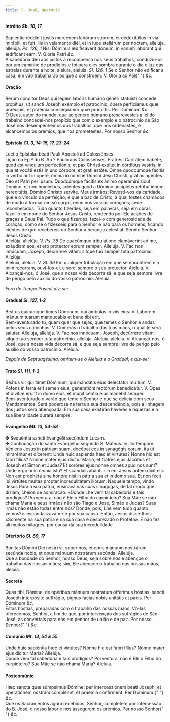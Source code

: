 ```yaml
---
title: S. José, Operário
---
```


<h4 class="text-center">
  Intróito <em>Sb. 10, 17</em>
</h4>
<div class="grid grid-cols-2 gap-5">
  <span class="text-justify">
    Sapiéntia réddidit justis mercédem labórum suórum, et dedúxit illos in via
    mirábili, et fuit illis in velaménto diéi, et in luce stellárum per noctem,
    allelúja, allelúja. <em>Ps. 126, 1</em> Nisi Dóminus ædificáverit domum, in
    vanum labórant qui ædíficant eam. V. Gloria Patri <em>&c.</em>
  </div>
  <span class="text-justify">
    A sabedoria deu aos justos a recompensa nos seus trabalhos, conduziu-os por
    um caminho de prodígios e foi para eles sombra durante o dia e luz das
    estrelas durante a noite, aleluia, aleluia. <em>Sl. 126, 1</em> Se o Senhor
    não edificar a casa, em vão trabalharão os que a constroem. V. Glória ao Pai{" "}
    <em>&c.</em>
  </div>
</div>

<h4 class="text-center">Oração</h4>
<div class="grid grid-cols-2 gap-5">
  <span class="text-justify">
    Rerum cónditor Deus qui legem labóris humáno géneri statuísti concéde
    propítius; ut sancti Joseph exémplo et patrocínio, ópera perficiámus quæ
    praécipis, et praémia consequámur quæ promíttis. Per Dóminum <em>&c.</em>
  </div>
  <span class="text-justify">
    Ó Deus, autor do mundo, que ao género humano prescrevestes a lei do trabalho
    concedei-nos propício que com o exemplo e o patrocínio de São José nos
    desempenhemos dos trabalhos, que nos ordenastes, e alcancemos os prémios,
    que nos prometestes. Por nosso Senhor <em>&c.</em>
  </div>
</div>

<h4 class="text-center">
  Epístola <em>Cl. 3, 14-15, 17, 23-24</em>
</h4>
<div class="grid grid-cols-2 gap-5">
  <span class="text-justify">
    Lectio Epístolæ beati Pauli Apostoli ad Colossénses.
  </div>
  <span class="text-justify">
    Lição da Ep.ª do B. Ap.º Paulo aos Colossenses.
  </div>
  <span class="text-justify">
    Fratres: Caritátem habéte, quod est vínculum perfectiónis, et pax Christi
    exúltet in córdibus vestris, in qua et vocáti estis in uno córpore, et grati
    estóte. Omne quodcúmque fácitis in verbo aut in ópere, ómnia in nómine
    Dómini Jesu Christi, grátias agéntes Deo et Patri per ipsum. Quodcúmque
    fácitis ex ánimo operámini sicut Dómino, et non homínibus, sciéntes quod a
    Dómino accipiétis retributiónem hereditátis. Dómino Christo servíte.
  </div>
  <span class="text-justify">
    Meus irmãos: Revesti-vos da caridade, que é o vínculo da perfeição; e que a
    paz de Cristo, à qual fostes chamados de modo a formar um só corpo, reine
    nos vossos corações; sede reconhecidos. Tudo quanto fizerdes, seja em
    palavras, seja em obras, fazei-o em nome do Senhor Jesus Cristo, rendendo
    por Ele acções de graças a Deus Pai. Tudo o que fizerdes, fazei-o com
    generosidade de coração, como se o fizésseis para o Senhor e não para os
    homens, ficando cientes de que recebereis do Senhor a herança celestial.
    Servi o Senhor Jesus Cristo.
  </div>
</div>

<div class="grid grid-cols-2 gap-5">
  <span class="text-justify">
    Allelúja, allelúja. V. <em>Ps. 36</em> De quacúmque tribulatióne clamáverint
    ad me, exáudiam eos, et ero protéctor eórum semper. Allelúja. V. Fac nos
    innócuam, Joseph, decúrrere vitam: sitque tuo semper tuta patrocínio.
    Allelúja.
  </div>
  <span class="text-justify">
    Aleluia, aleluia. V. <em>Sl. 36</em> Em qualquer tribulação em que se
    encontrem e a mim recorram, ouvi-los-ei, e serei sempre o seu protector.
    Aleluia. V. Alcançai-nos, ó José, que a nossa vida decorra sã, e que seja
    sempre livre de perigo pelo auxílio do vosso patrocínio. Aleluia.
  </div>
</div>

<em>Fora do Tempo Pascal diz-se:</em>

<h4 class="text-center">
  Gradual <em>Sl. 127, 1-2</em>
</h4>
<div class="grid grid-cols-2 gap-5">
  <span class="text-justify">
    Beátus quicúmque times Dóminum, qui ámbulas in viis eius. V. Labórem mánuum
    tuárum manducábis et bene tibi erit.
  </div>
  <span class="text-justify">
    Bem-aventurado tu, quem quer que sejas, que temes o Senhor e andas pelos
    seus caminhos. V. Comerás o trabalho das tuas mãos, o qual te será salutar.
  </div>
  <span class="text-justify">
    Allelúja, allelúja. V. Fac nos innócuam, Joseph, decúrrere vitam: sitque tuo
    semper tuta patrocínio. allelúja.
  </div>
  <span class="text-justify">
    Aleluia, aleluia. V. Alcançai-nos, ó José, que a nossa vida decorra sã, e
    que seja sempre livre de perigo pelo auxílio do vosso patrocínio. Aleluia.
  </div>
</div>

<em>Depois de Septuagésima, omitem-se o Aleluia e o Gradual, e diz-se:</em>

<h4 class="text-center">
  Trato <em>Sl. 111, 1-3</em>
</h4>
<div class="grid grid-cols-2 gap-5">
  <span class="text-justify">
    Beátus vir qui timet Dóminum, qui mandátis eius delectátur multum. V. Potens
    in terra erit semen eius; generatióni rectórum benedicétur. V. Opes et
    divitiæ erunt in domo eius, et munificéntia eius manébit semper.
  </div>
  <span class="text-justify">
    Bem-aventurado o varão que teme o Senhor e que se delicia com seus
    Mandamentos. Será poderosa na terra a sua descendência, pois a linhagem dos
    justos será abençoada. Em sua casa existirão haveres e riquezas e a sua
    liberalidade durará sempre.
  </div>
</div>

<h4 class="text-center">
  Evangelho <em>Mt. 13, 54-58</em>
</h4>
<div class="grid grid-cols-2 gap-5">
  <span class="text-justify">
    <span class="text-danger">&#10016;</span> Sequéntia sancti Evangélii
    secúndum Lucam.
  </div>
  <span class="text-justify">
    <span class="text-danger">&#10016;</span> Continuação do santo Evangelho
    segundo S. Mateus.
  </div>
  <span class="text-justify">
    In illo témpore: Véniens Jesus in pátriam suam, docébat eos in synagógis
    eorum, ita ut miraréntur et dícerent: Unde huic sapiéntia hæc et virtútes?
    Nonne hic est fabri fílius? Nonne mater ejus dícitur María, et fratres ejus
    Jacóbus et Joseph et Simon et Judas? Et soróres ejus nonne omnes apud nos
    sunt? Unde ergo huic ómnia ista? Et scandalizabántur in eo. Jesus autem
    dixit eis: Non est prophéta sine honóre nisi in pátria sua et in domo sua.
    Et non fecit ibi virtútes multas propter incredulitátem illórum.
  </div>
  <span class="text-justify">
    Naquele tempo, vindo Jesus Para a sua pátria, ensinava nas suas sinagogas,
    de tal modo que diziam, cheios de admiração: «Donde Lhe vem tal sabedoria e
    tais prodígios? Porventura, não é Ele o Filho do carpinteiro? Sua Mãe se não
    chama Maria e seus irmãos não são Tiago e José, Simão e Judas? Suas irmãs
    não estão todas entre nós? Donde, pois, Lhe vem tudo quanto vemos?».
    escandalizavam-se por sua causa. Então, Jesus disse-lhes: «Somente na sua
    pátria e na sua casa é desprezado o Profeta». E não fez ali muitos milagres,
    por causa da sua incredulidade.
  </div>
</div>

<h4 class="text-center">
  Ofertório <em>Sl. 89, 17</em>
</h4>
<div class="grid grid-cols-2 gap-5">
  <span class="text-justify">
    Bonítas Dómini Dei nostri sit super nos, et opus mánuum nostrárum secúnda
    nobis, et opus mánuum nostrárum secúnda. Allelúja.
  </div>
  <span class="text-justify">
    Que a bondade do Senhor, nosso Deus, seja sobre nós e abençoe o trabalho das
    nossas mãos; sim, Ele abençoe o trabalho das nossas mãos, aleluia.
  </div>
</div>

<h4 class="text-center">Secreta</h4>
<div class="grid grid-cols-2 gap-5">
  <span class="text-justify">
    Quas tibi, Dómine, de opéribus mánuum nostrárum offerímus hóstias, sancti
    Joseph interpósito suffrágio, pignus fácias nobis unitátis et pacis. Per
    Dóminum <em>&c.</em>
  </div>
  <span class="text-justify">
    Estas hóstias, preparadas com o trabalho das nossas mãos, Vo-las oferecemos,
    Senhor, a fim de que, por intervenção dos sufrágios de São José, as
    convertais para nós em penhor de união e de paz. Por nosso Senhor{" "}
    <em>&c.</em>
  </div>
</div>

<h4 class="text-center">
  Comúnio <em>Mt. 13, 54 & 55</em>
</h4>
<div class="grid grid-cols-2 gap-5">
  <span class="text-justify">
    Unde huic sapiéntia hæc et virtútes? Nonne hic est fabri fílius? Nonne mater
    ejus dícitur María? Allelúja.
  </div>
  <span class="text-justify">
    Donde vem tal sabedoria e tais prodígios? Porventura, não é Ele o Filho do
    carpinteiro? Sua Mãe se não chama Maria? Aleluia.
  </div>
</div>

<h4 class="text-center">Postcomúnio</h4>
<div class="grid grid-cols-2 gap-5">
  <span class="text-justify">
    Hæc sancta quæ súmpsimus Dómine: per intercessiónem beáti Joseph; et
    operatiónem nostram cómpleant, et praémia confírment. Per Dóminum.{" "}
    <em>&c.</em>
  </div>
  <span class="text-justify">
    Que os Sacramentos agora recebidos, Senhor, completem por intercessão do B.
    José, o nosso labor e nos assegurem os prémios. Por nosso Senhor{" "}
    <em>&c.</em>
  </div>
</div>

